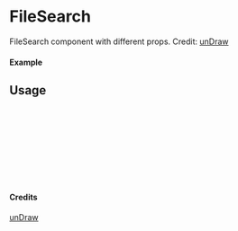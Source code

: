 
<Meta of={FileSearch} title="unDraw/FileSearch" />

# FileSearch

FileSearch component with different props.
Credit: [unDraw](https://undraw.co/illustrations)

#### Example

<Canvas of={FileSearch.Primary} />

## Usage

```ts
import { FileSearch } from "yadl-ui";

const Example = () => {
  return (
      <FileSearch />
  );
};

export default Example;
```

#### Credits
[unDraw](https://undraw.co/illustrations)

